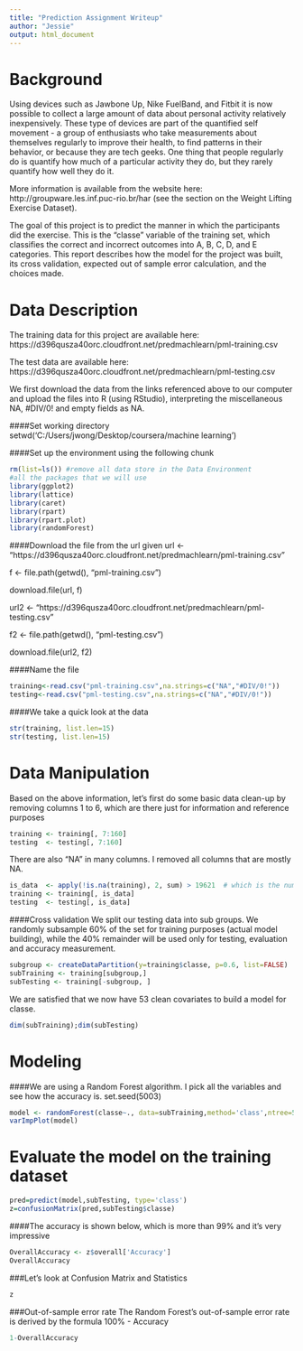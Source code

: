 ```yaml
---
title: "Prediction Assignment Writeup"
author: "Jessie"
output: html_document
---
```

Background
===========
Using devices such as Jawbone Up, Nike FuelBand, and Fitbit it is now possible to collect a large amount of data about personal activity relatively inexpensively. These type of devices are part of the quantified self movement - a group of enthusiasts who take measurements about themselves regularly to improve their health, to find patterns in their behavior, or because they are tech geeks. 
One thing that people regularly do is quantify how much of a particular activity they do, but they rarely quantify how well they do it. 

More information is available from the website here: http://groupware.les.inf.puc-rio.br/har (see the section on the Weight Lifting Exercise Dataset).

The goal of this project is to predict the manner in which the participants did the exercise. This is the "classe" variable of the training set, which classifies the correct and incorrect outcomes into A, B, C, D, and E categories. This report describes how the model for the project was built, its cross validation, expected out of sample error calculation, and the choices made. 

Data Description
==================
The training data for this project are available here:
https://d396qusza40orc.cloudfront.net/predmachlearn/pml-training.csv

The test data are available here:
https://d396qusza40orc.cloudfront.net/predmachlearn/pml-testing.csv

We first download the data from the links referenced above to our computer and upload the files into R (using RStudio), interpreting the miscellaneous NA, #DIV/0! and empty fields as NA.

####Set working directory
setwd('C:/Users/jwong/Desktop/coursera/machine learning')

####Set up the environment using the following chunk
```r
rm(list=ls()) #remove all data store in the Data Environment
#all the packages that we will use 
library(ggplot2)
library(lattice)
library(caret)
library(rpart)
library(rpart.plot)
library(randomForest)
```
####Download the file from the url given
url <- "https://d396qusza40orc.cloudfront.net/predmachlearn/pml-training.csv"

f <- file.path(getwd(), "pml-training.csv")

download.file(url, f)

url2 <- "https://d396qusza40orc.cloudfront.net/predmachlearn/pml-testing.csv"

f2 <- file.path(getwd(), "pml-testing.csv")

download.file(url2, f2)

####Name the file
```r
training<-read.csv("pml-training.csv",na.strings=c("NA","#DIV/0!"))
testing<-read.csv("pml-testing.csv",na.strings=c("NA","#DIV/0!"))
```

####We take a quick look at the data
```r
str(training, list.len=15)
str(testing, list.len=15)
```
Data Manipulation
==================
Based on the above information, let's first do some basic data clean-up by removing columns 1 to 6, which are there just for information and reference purposes

```r
training <- training[, 7:160]
testing  <- testing[, 7:160]
```

There are also "NA" in many columns. I removed all columns that are mostly NA.

```r
is_data  <- apply(!is.na(training), 2, sum) > 19621  # which is the number of observations
training <- training[, is_data]
testing  <- testing[, is_data]
```

####Cross validation
We split our testing data into sub groups. We randomly subsample 60% of the set for training purposes
(actual model building), while the 40% remainder will be used only for testing, evaluation and accuracy measurement.

```r
subgroup <- createDataPartition(y=training$classe, p=0.6, list=FALSE)
subTraining <- training[subgroup,]
subTesting <- training[-subgroup, ]
```
We are satisfied that we now have 53 clean covariates to build a model for classe.
```r
dim(subTraining);dim(subTesting)
```

Modeling
==========
####We are using a Random Forest algorithm. I pick all the variables and see how the accuracy is.
set.seed(5003)
```r
model <- randomForest(classe~., data=subTraining,method='class',ntree=50)
varImpPlot(model)
```

Evaluate the model on the training dataset
============================================
```r
pred=predict(model,subTesting, type='class')
z=confusionMatrix(pred,subTesting$classe)
```
####The accuracy is shown below, which is more than 99% and it's very impressive
```r
OverallAccuracy <- z$overall['Accuracy']
OverallAccuracy
```
###Let's look at Confusion Matrix and Statistics
```r
z
```
###Out-of-sample error rate
The Random Forest's out-of-sample error rate is derived by the formula 100% - Accuracy
```r
1-OverallAccuracy
```
